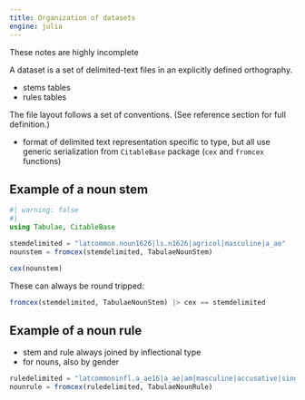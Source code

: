 ```yaml
---
title: Organization of datasets
engine: julia
---
```


:::{.callout-warning}
These notes are highly incomplete
:::

A dataset is a set of delimited-text files in an explicitly defined orthography. 

- stems tables
- rules tables

The file layout follows a set of conventions. (See reference section for full definition.)


- format of delimited text representation specific to type, but all use generic serialization from `CitableBase` package (`cex` and `fromcex` functions)

## Example of a noun stem

```julia
#| warning: false
#| 
using Tabulae, CitableBase

stemdelimited = "latcommon.noun1626|ls.n1626|agricol|masculine|a_ae"
nounstem = fromcex(stemdelimited, TabulaeNounStem)
```

```julia
cex(nounstem)
```

These can always be round tripped:

```julia
fromcex(stemdelimited, TabulaeNounStem) |> cex == stemdelimited
```

## Example of a noun rule

- stem and rule always joined by inflectional type
- for nouns, also by gender



```julia
ruledelimited = "latcommoninfl.a_ae16|a_ae|am|masculine|accusative|singular"
nounrule = fromcex(ruledelimited, TabulaeNounRule)
```